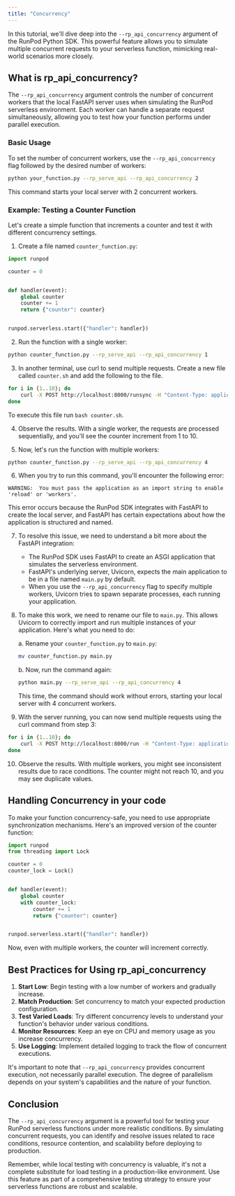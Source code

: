 ```yaml
---
title: "Concurrency"
---
```


In this tutorial, we'll dive deep into the `--rp_api_concurrency` argument of the RunPod Python SDK. This powerful feature allows you to simulate multiple concurrent requests to your serverless function, mimicking real-world scenarios more closely.

## What is rp\_api\_concurrency?

The `--rp_api_concurrency` argument controls the number of concurrent workers that the local FastAPI server uses when simulating the RunPod serverless environment. Each worker can handle a separate request simultaneously, allowing you to test how your function performs under parallel execution.

### Basic Usage

To set the number of concurrent workers, use the `--rp_api_concurrency` flag followed by the desired number of workers:

```sh
python your_function.py --rp_serve_api --rp_api_concurrency 2
```

This command starts your local server with 2 concurrent workers.

### Example: Testing a Counter Function

Let's create a simple function that increments a counter and test it with different concurrency settings.

1. Create a file named `counter_function.py`:

```python
import runpod

counter = 0


def handler(event):
    global counter
    counter += 1
    return {"counter": counter}


runpod.serverless.start({"handler": handler})
```

2. Run the function with a single worker:

```sh
python counter_function.py --rp_serve_api --rp_api_concurrency 1
```

3. In another terminal, use curl to send multiple requests. Create a new file called `counter.sh` and add the following to the file.

```bash
for i in {1..10}; do
    curl -X POST http://localhost:8000/runsync -H "Content-Type: application/json" -d '{"input": {}}' &
done
```

To execute this file run `bash counter.sh`.

4. Observe the results. With a single worker, the requests are processed sequentially, and you'll see the counter increment from 1 to 10.

5. Now, let's run the function with multiple workers:

```sh
python counter_function.py --rp_serve_api --rp_api_concurrency 4
```

6. When you try to run this command, you'll encounter the following error:

```
WARNING:  You must pass the application as an import string to enable 'reload' or 'workers'.
```

This error occurs because the RunPod SDK integrates with FastAPI to create the local server, and FastAPI has certain expectations about how the application is structured and named.

7. To resolve this issue, we need to understand a bit more about the FastAPI integration:

   * The RunPod SDK uses FastAPI to create an ASGI application that simulates the serverless environment.
   * FastAPI's underlying server, Uvicorn, expects the main application to be in a file named `main.py` by default.
   * When you use the `--rp_api_concurrency` flag to specify multiple workers, Uvicorn tries to spawn separate processes, each running your application.

8. To make this work, we need to rename our file to `main.py`. This allows Uvicorn to correctly import and run multiple instances of your application. Here's what you need to do:

   a. Rename your `counter_function.py` to `main.py`:

   ```bash
   mv counter_function.py main.py
   ```

   b. Now, run the command again:

   ```sh
   python main.py --rp_serve_api --rp_api_concurrency 4
   ```

   This time, the command should work without errors, starting your local server with 4 concurrent workers.

9. With the server running, you can now send multiple requests using the curl command from step 3:

```bash
for i in {1..10}; do
    curl -X POST http://localhost:8000/run -H "Content-Type: application/json" -d '{"input": {}}' &
done
```

10. Observe the results. With multiple workers, you might see inconsistent results due to race conditions. The counter might not reach 10, and you may see duplicate values.

## Handling Concurrency in your code

To make your function concurrency-safe, you need to use appropriate synchronization mechanisms. Here's an improved version of the counter function:

```python
import runpod
from threading import Lock

counter = 0
counter_lock = Lock()


def handler(event):
    global counter
    with counter_lock:
        counter += 1
        return {"counter": counter}


runpod.serverless.start({"handler": handler})
```

Now, even with multiple workers, the counter will increment correctly.

## Best Practices for Using rp\_api\_concurrency

1. **Start Low**: Begin testing with a low number of workers and gradually increase.
2. **Match Production**: Set concurrency to match your expected production configuration.
3. **Test Varied Loads**: Try different concurrency levels to understand your function's behavior under various conditions.
4. **Monitor Resources**: Keep an eye on CPU and memory usage as you increase concurrency.
5. **Use Logging**: Implement detailed logging to track the flow of concurrent executions.

It's important to note that `--rp_api_concurrency` provides concurrent execution, not necessarily parallel execution. The degree of parallelism depends on your system's capabilities and the nature of your function.

## Conclusion

The `--rp_api_concurrency` argument is a powerful tool for testing your RunPod serverless functions under more realistic conditions. By simulating concurrent requests, you can identify and resolve issues related to race conditions, resource contention, and scalability before deploying to production.

Remember, while local testing with concurrency is valuable, it's not a complete substitute for load testing in a production-like environment. Use this feature as part of a comprehensive testing strategy to ensure your serverless functions are robust and scalable.
